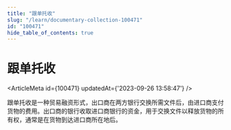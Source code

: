 ```yaml
---
title: "跟单托收"
slug: "/learn/documentary-collection-100471"
id: "100471"
hide_table_of_contents: true
---
```



# 跟单托收

<ArticleMeta id={100471} updatedAt={'2023-09-26 13:58:47'} />
<div className='border-solid border-b border-t-0 my-4 border-[var(--ifm-color-gray-300)]' />

跟单托收是一种贸易融资形式，出口商在两方银行交换所需文件后，由进口商支付货物的费用。出口商的银行收取进口商银行的资金，用于交换文件以释放货物的所有权，通常是在货物到达进口商所在地后。
